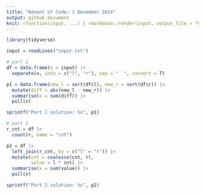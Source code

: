 ```yaml
---
title: "Advent of Code: 1 December 2024"
output: github_document
knit: (function(input, ...) { rmarkdown::render(input, output_file = "README.md", envir = globalenv()) })
---
```


```r
library(tidyverse)
```

```r
input = readLines("input.txt")
```

```r
# part 1
df = data.frame(x = input) |>
  separate(x, into = c("l", "r"), sep = "  ", convert = T)

p1 = data.frame(new_l = sort(df$l), new_r = sort(df$r)) |>
  mutate(diff = abs(new_l - new_r)) |>
  summarise(x = sum(diff)) |>
  pull(x)

sprintf("Part 1 solution: %s", p1)
```


```r
# part 2
r_cnt = df |>
  count(r, name = "cnt")

p2 = df |>
  left_join(r_cnt, by = c("l" = "r")) |>
  mutate(cnt = coalesce(cnt, 0),
         value = l * cnt) |>
  summarise(x = sum(value)) |>
  pull(x)

sprintf("Part 2 solution: %s", p2)
```


































